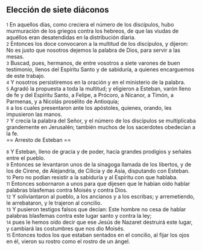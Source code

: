 == Elección de siete diáconos ==

{{anchor|1}} <small>1</small> En aquellos días, como creciera el número de los discípulos, hubo murmuración de los griegos contra los hebreos, de que las viudas de aquéllos eran desatendidas en la distribución diaria.<br>
{{anchor|2}} <small>2</small> Entonces los doce convocaron a la multitud de los discípulos, y dijeron: No es justo que nosotros dejemos la palabra de Dios, para servir a las mesas.<br>
{{anchor|3}} <small>3</small> Buscad, pues, hermanos, de entre vosotros a siete varones de buen testimonio, llenos del Espíritu Santo y de sabiduría, a quienes encarguemos de este trabajo.<br>
{{anchor|4}} <small>4</small> Y nosotros persistiremos en la oración y en el ministerio de la palabra.<br>
{{anchor|5}} <small>5</small> Agradó la propuesta a toda la multitud; y eligieron a Esteban, varón lleno de fe y del Espíritu Santo, a Felipe, a Prócoro, a Nicanor, a Timón, a Parmenas, y a Nicolás prosélito de Antioquía;<br>
{{anchor|6}} <small>6</small> a los cuales presentaron ante los apóstoles, quienes, orando, les impusieron las manos.<br>
{{anchor|7}} <small>7</small> Y crecía la palabra del Señor, y el número de los discípulos se multiplicaba grandemente en Jerusalén; también muchos de los sacerdotes obedecían a la fe.<br>
== Arresto de Esteban ==

{{anchor|8}} <small>8</small> Y Esteban, lleno de gracia y de poder, hacía grandes prodigios y señales entre el pueblo.<br>
{{anchor|9}} <small>9</small> Entonces se levantaron unos de la sinagoga llamada de los libertos, y de los de Cirene, de Alejandría, de Cilicia y de Asia, disputando con Esteban.<br>
{{anchor|10}} <small>10</small> Pero no podían resistir a la sabiduría y al Espíritu con que hablaba.<br>
{{anchor|11}} <small>11</small> Entonces sobornaron a unos para que dijesen que le habían oído hablar palabras blasfemas contra Moisés y contra Dios.<br>
{{anchor|12}} <small>12</small> Y soliviantaron al pueblo, a los ancianos y a los escribas; y arremetiendo, le arrebataron, y le trajeron al concilio.<br>
{{anchor|13}} <small>13</small> Y pusieron testigos falsos que decían: Este hombre no cesa de hablar palabras blasfemas contra este lugar santo y contra la ley;<br>
{{anchor|14}} <small>14</small> pues le hemos oído decir que ese Jesús de Nazaret destruirá este lugar, y cambiará las costumbres que nos dio Moisés.<br>
{{anchor|15}} <small>15</small> Entonces todos los que estaban sentados en el concilio, al fijar los ojos en él, vieron su rostro como el rostro de un ángel.<br>
